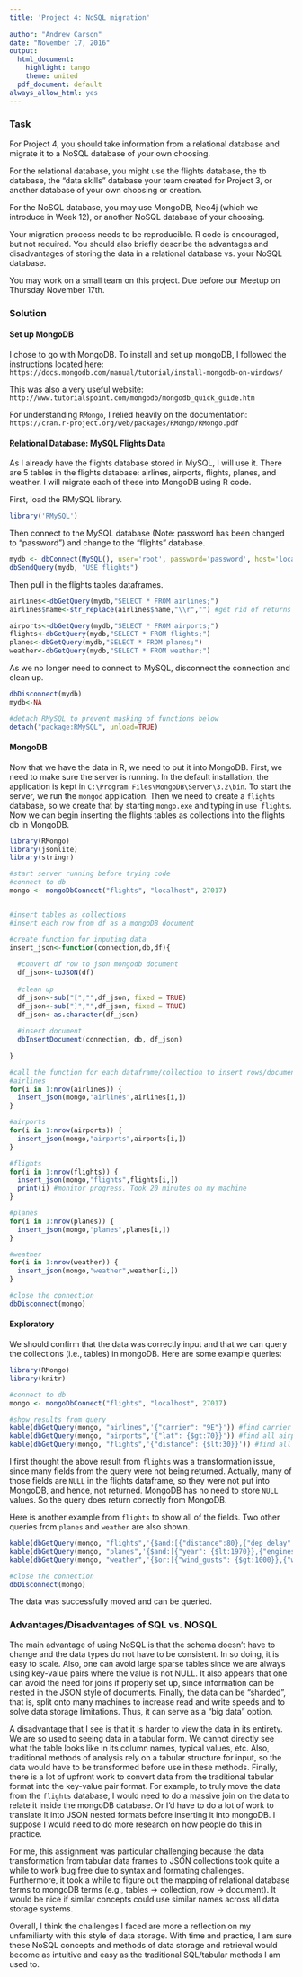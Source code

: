 ```yaml
---
title: 'Project 4: NoSQL migration'
  
author: "Andrew Carson"
date: "November 17, 2016"
output:
  html_document:
    highlight: tango
    theme: united
  pdf_document: default
always_allow_html: yes
---
```


### Task

For Project 4, you should take information from a relational database and migrate it to a NoSQL database of your own choosing.  

For the relational database, you might use the flights database, the tb database, the "data skills" database your team created for Project 3, or another database of your own choosing or creation.

For the NoSQL database, you may use MongoDB, Neo4j (which we introduce in Week 12), or another NoSQL database of your choosing.

 Your migration process needs to be reproducible.  R code is encouraged, but not required.  You should also briefly describe the advantages and disadvantages of storing the data in a relational database vs. your NoSQL database.

You may work on a small team on this project.  Due before our Meetup on Thursday November 17th.

### Solution

#### Set up MongoDB

I chose to go with MongoDB.  To install and set up mongoDB, I followed the instructions located here: `https://docs.mongodb.com/manual/tutorial/install-mongodb-on-windows/`

This was also a very useful website:
`http://www.tutorialspoint.com/mongodb/mongodb_quick_guide.htm`

For understanding `RMongo`, I relied heavily on the documentation:
`https://cran.r-project.org/web/packages/RMongo/RMongo.pdf`

#### Relational Database: MySQL Flights Data

As I already have the flights database stored in MySQL, I will use it.  There are 5 tables in the flights database: airlines, airports, flights, planes, and weather.  I will migrate each of these into MongoDB using R code.

First, load the RMySQL library.
```r
library('RMySQL')
```

Then connect to the MySQL database (Note: password has been changed to "password") and change to the "flights" database.
```r
mydb <- dbConnect(MySQL(), user='root', password='password', host='localhost')
dbSendQuery(mydb, "USE flights")
```

Then pull in the flights tables dataframes.
```r
airlines<-dbGetQuery(mydb,"SELECT * FROM airlines;")
airlines$name<-str_replace(airlines$name,"\\r","") #get rid of returns in data

airports<-dbGetQuery(mydb,"SELECT * FROM airports;")
flights<-dbGetQuery(mydb,"SELECT * FROM flights;")
planes<-dbGetQuery(mydb,"SELECT * FROM planes;")
weather<-dbGetQuery(mydb,"SELECT * FROM weather;")

```

As we no longer need to connect to MySQL, disconnect the connection and clean up.
```r
dbDisconnect(mydb)
mydb<-NA

#detach RMySQL to prevent masking of functions below
detach("package:RMySQL", unload=TRUE)
```

#### MongoDB

Now that we have the data in R, we need to put it into MongoDB.  First, we need to make sure the server is running.  In the default installation, the application is kept in `C:\Program Files\MongoDB\Server\3.2\bin`.  To start the server, we run the `mongod` application.  Then we need to create a `flights` database, so we create that by starting `mongo.exe` and typing in `use flights`.  Now we can begin inserting the flights tables as collections into the flights db in MongoDB.

```r
library(RMongo)
library(jsonlite)
library(stringr)

#start server running before trying code
#connect to db
mongo <- mongoDbConnect("flights", "localhost", 27017)


#insert tables as collections
#insert each row from df as a mongoDB document

#create function for inputing data
insert_json<-function(connection,db,df){
  
  #convert df row to json mongodb document
  df_json<-toJSON(df)
  
  #clean up
  df_json<-sub("[","",df_json, fixed = TRUE)
  df_json<-sub("]","",df_json, fixed = TRUE)
  df_json<-as.character(df_json)
  
  #insert document
  dbInsertDocument(connection, db, df_json)
  
}

#call the function for each dataframe/collection to insert rows/documents
#airlines
for(i in 1:nrow(airlines)) {
  insert_json(mongo,"airlines",airlines[i,])
}

#airports
for(i in 1:nrow(airports)) {
  insert_json(mongo,"airports",airports[i,])
}

#flights
for(i in 1:nrow(flights)) {
  insert_json(mongo,"flights",flights[i,])
  print(i) #monitor progress. Took 20 minutes on my machine
}

#planes
for(i in 1:nrow(planes)) {
  insert_json(mongo,"planes",planes[i,])
}

#weather
for(i in 1:nrow(weather)) {
  insert_json(mongo,"weather",weather[i,])
}

#close the connection
dbDisconnect(mongo)

```

#### Exploratory
We should confirm that the data was correctly input and that we can query the collections (i.e., tables) in mongoDB.  Here are some example queries:  

```r
library(RMongo)
library(knitr)

#connect to db
mongo <- mongoDbConnect("flights", "localhost", 27017)

#show results from query
kable(dbGetQuery(mongo, "airlines",'{"carrier": "9E"}')) #find carrier with code "9E"
kable(dbGetQuery(mongo, "airports",'{"lat": {$gt:70}}')) #find all airports with latitude above 70
kable(dbGetQuery(mongo, "flights",'{"distance": {$lt:30}}')) #find all flights with distance less than 30 miles
```

I first thought the above result from `flights` was a transformation issue, since many fields from the query were not being returned.  Actually, many of those fields are `NULL`  in the flights dataframe, so they were not put into MongoDB, and hence, not returned.  MongoDB has no need to store `NULL` values.  So the query does return correctly from MongoDB.  

Here is another example from `flights` to show all of the fields.  Two other queries from `planes` and `weather` are also shown.

```r

kable(dbGetQuery(mongo, "flights",'{$and:[{"distance":80},{"dep_delay":{$lte:-5}}]}')) #find all 80 mile flights that departed 5 minutes early or earlier
kable(dbGetQuery(mongo, "planes",'{$and:[{"year": {$lt:1970}},{"engines":4}]}')) #find all planes that are older than 1970 and have 4 engines
kable(dbGetQuery(mongo, "weather",'{$or:[{"wind_gusts": {$gt:1000}},{"wind_speed":{$gt:1000}}]}')) #find all flights in which wind gusts or wind speed were over 1000

#close the connection
dbDisconnect(mongo)

```

The data was successfully moved and can be queried.

### Advantages/Disadvantages of SQL vs. NOSQL

The main advantage of using NoSQL is that the schema doesn't have to change and the data types do not have to be consistent.  In so doing, it is easy to scale.  Also, one can avoid large sparse tables since we are always using key-value pairs where the value is not NULL.  It also appears that one can avoid the need for joins if properly set up, since information can be nested in the JSON style of documents.  Finally, the data can be "sharded", that is, split onto many machines to increase read and write speeds and to solve data storage limitations.  Thus, it can serve as a "big data" option.

A disadvantage that I see is that it is harder to view the data in its entirety.  We are so used to seeing data in a tabular form.  We cannot directly see what the table looks like in its column names, typical values, etc.  Also, traditional methods of analysis rely on a tabular structure for input, so the data would have to be transformed before use in these methods.  Finally, there is a lot of upfront work to convert data from the traditional tabular format into the key-value pair format.  For example, to truly move the data from the `flights` database, I would need to do a massive join on the data to relate it inside the mongoDB database.  Or I'd have to do a lot of work to translate it into JSON nested formats before inserting it into mongoDB.  I suppose I would need to do more research on how people do this in practice.

For me, this assignment was particular challenging because the data transformation from tabular data frames to JSON collections took quite a while to work bug free due to syntax and formating challenges.  Furthermore, it took a while to figure out the mapping of relational database terms to mongoDB terms (e.g., tables -> collection, row -> document).  It would be nice if similar concepts could use similar names across all data storage systems.

Overall, I think the challenges I faced are more a reflection on my unfamiliarty with this style of data storage.  With time and practice, I am sure these NoSQL concepts and methods of data storage and retrieval would become as intuitive and easy as the traditional SQL/tabular methods I am used to.  

